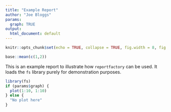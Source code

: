```yaml
---
title: "Example Report"
author: "Joe Bloggs"
params:
  graph: TRUE
output:
  html_document: default
---
```



```r
knitr::opts_chunk$set(echo = TRUE, collapse = TRUE, fig.width = 8, fig.height = 6, dpi = 70)
```

```r
base::mean(c(1,2))
```

This is an example report to illustrate how `reportfactory` can be used.
It loads the `fs` library purely for demonstration purposes. 

```r
library(fs)
if (params$graph) {
  plot(1:10, 1:10)
} else {
  "No plot here"
}

```


